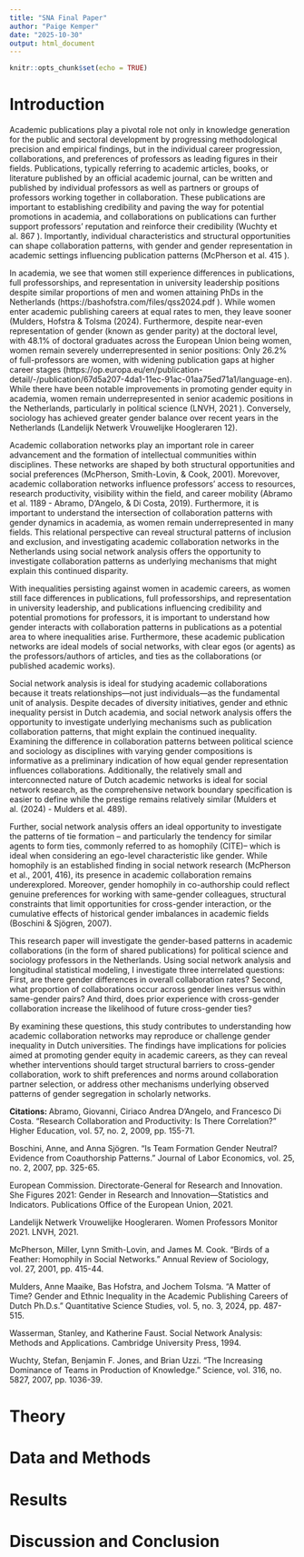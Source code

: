 ```yaml
---
title: "SNA Final Paper"
author: "Paige Kemper"
date: "2025-10-30"
output: html_document
---
```


```r
knitr::opts_chunk$set(echo = TRUE)
```

# Introduction

Academic publications play a pivotal role not only in knowledge generation for the public and sectoral development by progressing methodological precision and empirical findings, but in the individual career progression, collaborations, and preferences of professors as leading figures in their fields. Publications, typically referring to academic articles, books, or literature published by an official academic journal, can be written and published by individual professors as well as partners or groups of professors working together in collaboration. These publications are important to establishing credibility and paving the way for potential promotions in academia, and collaborations on publications can further support professors’ reputation and reinforce their credibility (Wuchty et al. 867 ). Importantly, individual characteristics and structural opportunities can shape collaboration patterns, with gender and gender representation in academic settings influencing publication patterns (McPherson et al. 415 ). 

In academia, we see that women still experience differences in publications, full professorships, and representation in university leadership positions despite similar proportions of men and women attaining PhDs in the Netherlands (https://bashofstra.com/files/qss2024.pdf  ). While women enter academic publishing careers at equal rates to men, they leave sooner (Mulders, Hofstra & Tolsma (2024). Furthermore, despite near-even representation of gender (known as gender parity) at the doctoral level, with 48.1% of doctoral graduates across the European Union being women, women remain severely underrepresented in senior positions: Only 26.2% of full-professors are women, with widening publication gaps at higher career stages (https://op.europa.eu/en/publication-detail/-/publication/67d5a207-4da1-11ec-91ac-01aa75ed71a1/language-en). While there have been notable improvements in promoting gender equity in academia, women remain underrepresented in senior academic positions in the Netherlands, particularly in political science (LNVH, 2021 ). Conversely, sociology has achieved greater gender balance over recent years in the Netherlands (Landelijk  Netwerk Vrouwelijke Hoogleraren 12). 

Academic collaboration networks play an important role in career advancement and the formation of intellectual communities within disciplines. These networks are shaped by both structural opportunities and social preferences (McPherson, Smith-Lovin, & Cook, 2001). Morevover, academic collaboration networks influence professors’ access to resources, research productivity, visibility within the field, and career mobility (Abramo et al. 1189 - Abramo, D'Angelo, & Di Costa, 2019). Furthermore, it is important to understand the intersection of collaboration patterns with gender dynamics in academia, as women remain underrepresented in many fields. This relational perspective can reveal structural patterns of inclusion and exclusion, and investigating academic collaboration networks in the Netherlands using social network analysis offers the opportunity to investigate collaboration patterns as underlying mechanisms that might explain this continued disparity.

With inequalities persisting against women in academic careers, as women still face differences in publications, full professorships, and representation in university leadership, and publications influencing credibility and potential promotions for professors, it is important to understand how gender interacts with collaboration patterns in publications as a potential area to where inequalities arise. Furthermore, these academic publication networks are ideal models of social networks, with clear egos (or agents) as the professors/authors of articles, and ties as the collaborations (or published academic works). 

Social network analysis is ideal for studying academic collaborations because it treats relationships—not just individuals—as the fundamental unit of analysis. Despite decades of diversity initiatives, gender and ethnic inequality persist in Dutch academia, and social network analysis offers the opportunity to investigate underlying mechanisms such as publication collaboration patterns, that might explain the continued inequality. Examining the difference in collaboration patterns between political science and sociology as disciplines with varying gender compositions is informative as a preliminary indication of how equal gender representation influences collaborations. Additionally, the relatively small and interconnected nature of Dutch academic networks is ideal for social network research, as the comprehensive network boundary specification is easier to define while the prestige remains relatively similar (Mulders et al. (2024) - Mulders et al. 489). 

Further, social network analysis offers an ideal opportunity to investigate the patterns of tie formation – and particularly the tendency for similar agents to form ties, commonly referred to as homophily (CITE)– which is ideal when considering an ego-level characteristic like gender. While homophily is an established finding in social network research (McPherson et al., 2001, 416), its presence in academic collaboration remains underexplored. Moreover, gender homophily in co-authorship could reflect genuine preferences for working with same-gender colleagues, structural constraints that limit opportunities for cross-gender interaction, or the cumulative effects of historical gender imbalances in academic fields (Boschini & Sjögren, 2007).

This research paper will investigate the gender-based patterns in academic collaborations (in the form of shared publications) for political science and sociology professors in the Netherlands. Using social network analysis and longitudinal statistical modeling, I investigate three interrelated questions: First, are there gender differences in overall collaboration rates? Second, what proportion of collaborations occur across gender lines versus within same-gender pairs? And third, does prior experience with cross-gender collaboration increase the likelihood of future cross-gender ties? 

By examining these questions, this study contributes to understanding how academic collaboration networks may reproduce or challenge gender inequality in Dutch universities. The findings have implications for policies aimed at promoting gender equity in academic careers, as they can reveal whether interventions should target structural barriers to cross-gender collaboration, work to shift preferences and norms around collaboration partner selection, or address other mechanisms underlying observed patterns of gender segregation in scholarly networks.

**Citations: **
Abramo, Giovanni, Ciriaco Andrea D'Angelo, and Francesco Di Costa. "Research Collaboration and Productivity: Is There Correlation?" Higher Education, vol. 57, no. 2, 2009, pp. 155-71.

Boschini, Anne, and Anna Sjögren. "Is Team Formation Gender Neutral? Evidence from Coauthorship Patterns." Journal of Labor Economics, vol. 25, no. 2, 2007, pp. 325-65.

European Commission. Directorate-General for Research and Innovation. She Figures 2021: Gender in Research and Innovation—Statistics and Indicators. Publications Office of the European Union, 2021.

Landelijk Netwerk Vrouwelijke Hoogleraren. Women Professors Monitor 2021. LNVH, 2021.

McPherson, Miller, Lynn Smith-Lovin, and James M. Cook. "Birds of a Feather: Homophily in Social Networks." Annual Review of Sociology, vol. 27, 2001, pp. 415-44.

Mulders, Anne Maaike, Bas Hofstra, and Jochem Tolsma. "A Matter of Time? Gender and Ethnic Inequality in the Academic Publishing Careers of Dutch Ph.D.s." Quantitative Science Studies, vol. 5, no. 3, 2024, pp. 487-515.

Wasserman, Stanley, and Katherine Faust. Social Network Analysis: Methods and Applications. Cambridge University Press, 1994.

Wuchty, Stefan, Benjamin F. Jones, and Brian Uzzi. "The Increasing Dominance of Teams in Production of Knowledge." Science, vol. 316, no. 5827, 2007, pp. 1036-39.



# Theory 



# Data and Methods



# Results 



# Discussion and Conclusion
